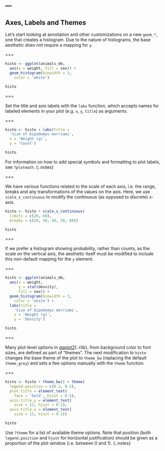 ---
---

## Axes, Labels and Themes

Let's start looking at annotation and other customizations on a new `geom_*`,
one that creates a histogram. Due to the nature of histograms, the base
aesthetic does not require a mapping for `y`.

===

```r
histo <- ggplot(animals_dm,
  aes(x = weight, fill = sex)) +
  geom_histogram(binwidth = 3,
    color = 'white')
```
```r
histo
```

===

Set the title and axis labels with the `labs` function, which accepts names for
labeled elements in your plot (e.g. `x`, `y`, `title`) as arguments.

===

```r
histo <- histo + labs(title =
  'Size of Dipodomys merriami',
  x = 'Weight (g)',
  y = 'Count')
```
```r
histo
```

For information on how to add special symbols and formatting to plot labels, see `?plotmath`.
{:.notes}

===

We have various functions related to the scale of each axis, i.e. the range,
breaks and any transformations of the values on the axis. Here, we use
`scale_x_continuous` to modify the continuous (as opposed to discrete) x-axis.

```r
histo <- histo + scale_x_continuous(
  limits = c(20, 60),
  breaks = c(20, 30, 40, 50, 60))
```
```r
histo
```

===

If we prefer a histogram showing probability, rather than counts, as the scale
on the vertical axis, the aesthetic itself must be modified to include this
non-default mapping for the `y` element.

===

```r
histo <- ggplot(animals_dm,
  aes(x = weight,
      y = stat(density),
      fill = sex)) +
  geom_histogram(binwidth = 3,
    color = 'white') +
  labs(title =
    'Size of Dipodomys merriami',
    x = 'Weight (g)',
    y = 'Density')
```
```r
histo
```

===

Many plot-level options in [ggplot2](){:.rlib}, from background color to font
sizes, are defined as part of "themes". The next modification to `histo` changes
the base theme of the plot to `theme_bw` (replacing the default `theme_grey`)
and sets a few options manually with the `theme` function.

===

```r
histo <- histo + theme_bw() + theme(
  legend.position = c(0.2, 0.5),
  plot.title = element_text(
    face = 'bold', hjust = 0.5),
  axis.title.y = element_text(
    size = 13, hjust = 0.1), 
  axis.title.x = element_text(
    size = 13, hjust = 0.1))
```
```r
histo
```

Use `?theme` for a list of available theme options. Note that position (both
`legend.position` and `hjust` for horizontal justification) should be given as a
proportion of the plot window (i.e. between 0 and 1).
{:.notes}
